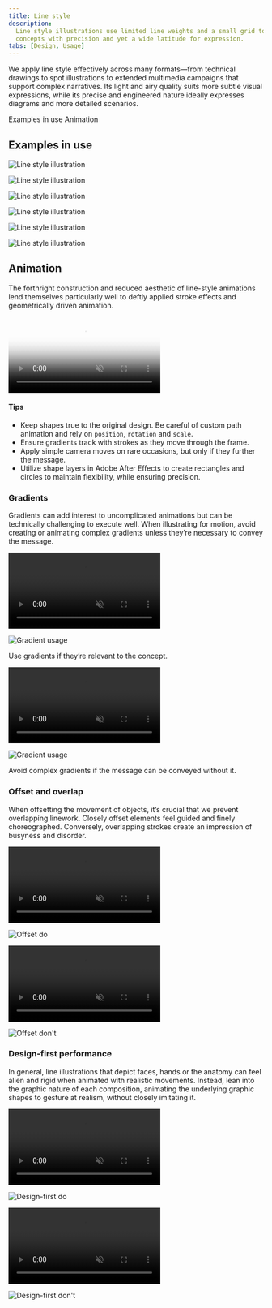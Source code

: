 ```yaml
---
title: Line style
description:
  Line style illustrations use limited line weights and a small grid to convey
  concepts with precision and yet a wide latitude for expression.
tabs: [Design, Usage]
---
```


<PageDescription>

We apply line style effectively across many formats—from technical drawings to
spot illustrations to extended multimedia campaigns that support complex
narratives. Its light and airy quality suits more subtle visual expressions,
while its precise and engineered nature ideally expresses diagrams and more
detailed scenarios.

</PageDescription>

<AnchorLinks>
  <AnchorLink>Examples in use</AnchorLink>
  <AnchorLink>Animation</AnchorLink>
</AnchorLinks>

## Examples in use

<Row className="mock-gallery">

<Column colMd={4} colLg={8}>

![Line style illustration](./images/Usage-ex1.png)

</Column>

<Column colMd={4} colLg={4}>

![Line style illustration](./images/Usage-ex2.png)

</Column>

</Row>

<Row className="mock-gallery">

<Column colMd={4} colLg={4}>

![Line style illustration](./images/Usage-ex3.png)

</Column>

<Column colMd={4} colLg={8}>

![Line style illustration](./images/Usage-ex4.png)

</Column>

</Row>

<Row className="mock-gallery">

<Column colMd={4} colLg={8}>

![Line style illustration](./images/Usage-ex5.png)

</Column>

<Column colMd={4} colLg={4}>

![Line style illustration](./images/Usage-ex7.png)

</Column>

</Row>

## Animation

The forthright construction and reduced aesthetic of line-style animations lend
themselves particularly well to deftly applied stroke effects and geometrically
driven animation.

<Video
  playsInline
  muted
  loop="on"
  poster="/images/illustration/ls-usage-hero.png"
  src="/videos/illustration/ls-usage-hero.mp4"
/>

#### Tips

- Keep shapes true to the original design. Be careful of custom path animation
  and rely on `position`, `rotation` and `scale`.
- Ensure gradients track with strokes as they move through the frame.
- Apply simple camera moves on rare occasions, but only if they further the
  message.
- Utilize shape layers in Adobe After Effects to create rectangles and circles
  to maintain flexibility, while ensuring precision.

### Gradients

Gradients can add interest to uncomplicated animations but can be technically
challenging to execute well. When illustrating for motion, avoid creating or
animating complex gradients unless they’re necessary to convey the message.

<Row className="mock-gallery">

<Column colMd={4} colLg={4}>

<GifPlayer className="video-player">

<video
  playsInline
  autoPlay
  loop="on"
  muted
  src="/videos/illustration/ls-gradients-1.mp4"
/>

![Gradient usage](/images/illustration/ls-gradients-1.png)

</GifPlayer>

<Caption>Use gradients if they’re relevant to the concept.</Caption>

</Column>

<Column colMd={4} colLg={4}>

<GifPlayer className="video-player">

<video
  playsInline
  autoPlay
  loop="on"
  muted
  src="/videos/illustration/ls-gradients-2.mp4"
/>

![Gradient usage](/images/illustration/ls-gradients-2.png)

</GifPlayer>

<Caption>
  Avoid complex gradients if the message can be conveyed without it.
</Caption>

</Column>

</Row>

### Offset and overlap

When offsetting the movement of objects, it’s crucial that we prevent
overlapping linework. Closely offset elements feel guided and finely
choreographed. Conversely, overlapping strokes create an impression of busyness
and disorder.

<DoDontRow>

<DoDont type="do" caption="Choreographed offsets on each object create visual interest.">
<GifPlayer color="dark" className="video-player">

<video
  playsInline
  autoPlay
  loop="on"
  muted
  src="/videos/illustration/ls-offset-do.mp4"
/>

![Offset do](/images/illustration/ls-offset-do.png)

</GifPlayer>
</DoDont>

<DoDont type="dont" caption="Avoid overlapping objects.">
<GifPlayer color="dark" className="video-player">

<video
  playsInline
  autoPlay
  loop="on"
  muted
  src="/videos/illustration/ls-offset-dont.mp4"
/>

![Offset don't](/images/illustration/ls-offset-dont.png)

</GifPlayer>
</DoDont>
  
</DoDontRow>

### Design-first performance

In general, line illustrations that depict faces, hands or the anatomy can feel
alien and rigid when animated with realistic movements. Instead, lean into the
graphic nature of each composition, animating the underlying graphic shapes to
gesture at realism, without closely imitating it.

<DoDontRow>

<DoDont type="do" caption="Here’s a graphic interpretation of human performance.">
<GifPlayer color="dark" className="video-player">

<video
  playsInline
  autoPlay
  loop="on"
  muted
  src="/videos/illustration/ls-design-do.mp4"
/>

![Design-first do](/images/illustration/ls-design-do.png)

</GifPlayer>
</DoDont>

<DoDont type="dont" caption="Overly fluid performances degrade the design.">
<GifPlayer color="dark" className="video-player">

<video
  playsInline
  autoPlay
  loop="on"
  muted
  src="/videos/illustration/ls-design-dont.mp4"
/>

![Design-first don't](/images/illustration/ls-design-dont.png)

</GifPlayer>
</DoDont>
  
</DoDontRow>
